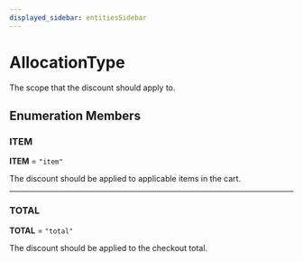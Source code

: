 ```yaml
---
displayed_sidebar: entitiesSidebar
---
```



# AllocationType

The scope that the discount should apply to.

## Enumeration Members

### ITEM

 **ITEM** = ``"item"``

The discount should be applied to applicable items in the cart.

___

### TOTAL

 **TOTAL** = ``"total"``

The discount should be applied to the checkout total.
